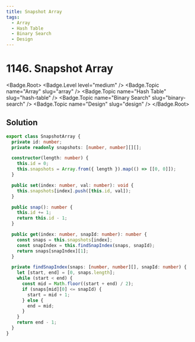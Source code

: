 ```yaml
---
title: Snapshot Array
tags:
  - Array
  - Hash Table
  - Binary Search
  - Design
---
```


# 1146. Snapshot Array

<Badge.Root>
  <Badge.Level level="medium" />
  <Badge.Topic name="Array" slug="array" />
  <Badge.Topic name="Hash Table" slug="hash-table" />
  <Badge.Topic name="Binary Search" slug="binary-search" />
  <Badge.Topic name="Design" slug="design" />
</Badge.Root>

## Solution

```typescript filename="solution.ts" copy
export class SnapshotArray {
  private id: number;
  private readonly snapshots: [number, number][][];

  constructor(length: number) {
    this.id = 0;
    this.snapshots = Array.from({ length }).map(() => [[0, 0]]);
  }

  public set(index: number, val: number): void {
    this.snapshots[index].push([this.id, val]);
  }

  public snap(): number {
    this.id += 1;
    return this.id - 1;
  }

  public get(index: number, snapId: number): number {
    const snaps = this.snapshots[index];
    const snapIndex = this.findSnapIndex(snaps, snapId);
    return snaps[snapIndex][1];
  }

  private findSnapIndex(snaps: [number, number][], snapId: number) {
    let [start, end] = [0, snaps.length];
    while (start < end) {
      const mid = Math.floor((start + end) / 2);
      if (snaps[mid][0] <= snapId) {
        start = mid + 1;
      } else {
        end = mid;
      }
    }
    return end - 1;
  }
}
```

<ProblemLink
  codingSite="leetcode"
  href="https://leetcode.com/problems/snapshot-array"
  title="Snapshot Array"
/>
